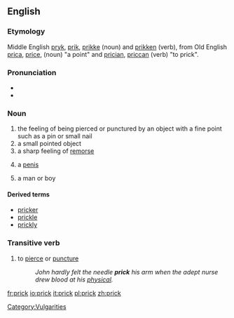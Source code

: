 ==English==

===Etymology===
Middle English [[pryk]], [[prik]], [[prikke]] (noun) and [[prikken]] (verb), from Old English [[prica]], [[price]], (noun) "a point" and [[prician]], [[priccan]] (verb) "to prick".

===Pronunciation===
* {{IPA|/prɪk/}}
* {{SAMPA|/<tt>prIk</tt>/}}

===Noun===
{{en-noun-reg}}

# the feeling of being pierced or punctured by an object with a fine point such as a pin or small nail
# a small pointed object
# a sharp feeling of [[remorse]]
# {{cattag|slang}} a [[penis]]
# {{cattag|slang}} {{derogatory}} a man or boy

====Derived terms====
*[[pricker]]
*[[prickle]]
*[[prickly]]

[[Category:Vulgarities]]

===Transitive verb===
{{en-infl-reg-consonant|prick||}}

# to [[pierce]] or [[puncture]]
#:''John hardly felt the needle '''prick''' his arm when the adept nurse drew blood at his [[physical]].''

[[fr:prick]]
[[io:prick]]
[[it:prick]]
[[pl:prick]]
[[zh:prick]]